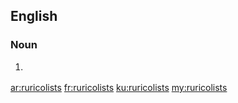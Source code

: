 ==English==

===Noun===
{{head|en|noun plural form}}

# {{context|obsolete|lang=en}} {{plural of|ruricolist|lang=en}}

[[ar:ruricolists]]
[[fr:ruricolists]]
[[ku:ruricolists]]
[[my:ruricolists]]